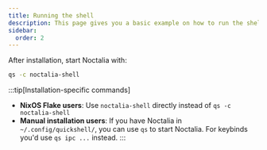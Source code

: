 ```yaml
---
title: Running the shell
description: This page gives you a basic example on how to run the shell.
sidebar:
  order: 2
---
```


After installation, start Noctalia with:
```bash
qs -c noctalia-shell
```

:::tip[Installation-specific commands]
- **NixOS Flake users**: Use `noctalia-shell` directly instead of `qs -c noctalia-shell`
- **Manual installation users**: If you have Noctalia in `~/.config/quickshell/`, you can use `qs` to start Noctalia. For keybinds you'd use `qs ipc ...` instead.
:::